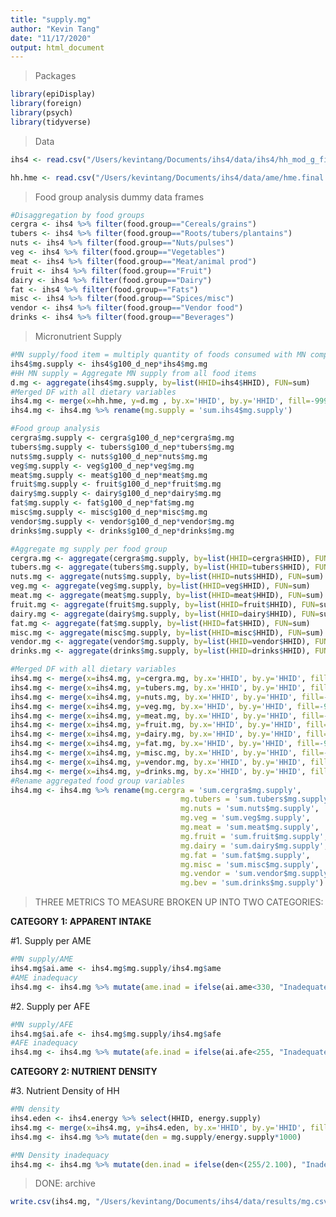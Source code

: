 ```yaml
---
title: "supply.mg"
author: "Kevin Tang"
date: "11/17/2020"
output: html_document
---
```


> Packages

```r
library(epiDisplay)
library(foreign)
library(psych)
library(tidyverse)
```

>Data

```r
ihs4 <- read.csv("/Users/kevintang/Documents/ihs4/data/ihs4/hh_mod_g_final.csv")

hh.hme <- read.csv("/Users/kevintang/Documents/ihs4/data/ame/hme.final.csv")

```


>Food group analysis dummy data frames

```r
#Disaggregation by food groups
cergra <- ihs4 %>% filter(food.group=="Cereals/grains")
tubers <- ihs4 %>% filter(food.group=="Roots/tubers/plantains")
nuts <- ihs4 %>% filter(food.group=="Nuts/pulses")
veg <- ihs4 %>% filter(food.group=="Vegetables")
meat <- ihs4 %>% filter(food.group=="Meat/animal prod")
fruit <- ihs4 %>% filter(food.group=="Fruit")
dairy <- ihs4 %>% filter(food.group=="Dairy")
fat <- ihs4 %>% filter(food.group=="Fats")
misc <- ihs4 %>% filter(food.group=="Spices/misc")
vendor <- ihs4 %>% filter(food.group=="Vendor food")
drinks <- ihs4 %>% filter(food.group=="Beverages")
```

>Micronutrient Supply

```r
#MN supply/food item = multiply quantity of foods consumed with MN composition of food
ihs4$mg.supply <- ihs4$g100_d_nep*ihs4$mg.mg
#HH MN supply = Aggregate MN supply from all food items 
d.mg <- aggregate(ihs4$mg.supply, by=list(HHID=ihs4$HHID), FUN=sum)
#Merged DF with all dietary variables
ihs4.mg <- merge(x=hh.hme, y=d.mg , by.x='HHID', by.y='HHID', fill=-9999, all.x = TRUE)
ihs4.mg <- ihs4.mg %>% rename(mg.supply = 'sum.ihs4$mg.supply')

#Food group analysis
cergra$mg.supply <- cergra$g100_d_nep*cergra$mg.mg
tubers$mg.supply <- tubers$g100_d_nep*tubers$mg.mg
nuts$mg.supply <- nuts$g100_d_nep*nuts$mg.mg
veg$mg.supply <- veg$g100_d_nep*veg$mg.mg
meat$mg.supply <- meat$g100_d_nep*meat$mg.mg
fruit$mg.supply <- fruit$g100_d_nep*fruit$mg.mg
dairy$mg.supply <- dairy$g100_d_nep*dairy$mg.mg
fat$mg.supply <- fat$g100_d_nep*fat$mg.mg
misc$mg.supply <- misc$g100_d_nep*misc$mg.mg
vendor$mg.supply <- vendor$g100_d_nep*vendor$mg.mg
drinks$mg.supply <- drinks$g100_d_nep*drinks$mg.mg

#Aggregate mg supply per food group
cergra.mg <- aggregate(cergra$mg.supply, by=list(HHID=cergra$HHID), FUN=sum)
tubers.mg <- aggregate(tubers$mg.supply, by=list(HHID=tubers$HHID), FUN=sum)
nuts.mg <- aggregate(nuts$mg.supply, by=list(HHID=nuts$HHID), FUN=sum)
veg.mg <- aggregate(veg$mg.supply, by=list(HHID=veg$HHID), FUN=sum)
meat.mg <- aggregate(meat$mg.supply, by=list(HHID=meat$HHID), FUN=sum)
fruit.mg <- aggregate(fruit$mg.supply, by=list(HHID=fruit$HHID), FUN=sum)
dairy.mg <- aggregate(dairy$mg.supply, by=list(HHID=dairy$HHID), FUN=sum)
fat.mg <- aggregate(fat$mg.supply, by=list(HHID=fat$HHID), FUN=sum)
misc.mg <- aggregate(misc$mg.supply, by=list(HHID=misc$HHID), FUN=sum)
vendor.mg <- aggregate(vendor$mg.supply, by=list(HHID=vendor$HHID), FUN=sum)
drinks.mg <- aggregate(drinks$mg.supply, by=list(HHID=drinks$HHID), FUN=sum)

#Merged DF with all dietary variables
ihs4.mg <- merge(x=ihs4.mg, y=cergra.mg, by.x='HHID', by.y='HHID', fill=-9999, all.x = TRUE)
ihs4.mg <- merge(x=ihs4.mg, y=tubers.mg, by.x='HHID', by.y='HHID', fill=-9999, all.x = TRUE)
ihs4.mg <- merge(x=ihs4.mg, y=nuts.mg, by.x='HHID', by.y='HHID', fill=-9999, all.x = TRUE)
ihs4.mg <- merge(x=ihs4.mg, y=veg.mg, by.x='HHID', by.y='HHID', fill=-9999, all.x = TRUE)
ihs4.mg <- merge(x=ihs4.mg, y=meat.mg, by.x='HHID', by.y='HHID', fill=-9999, all.x = TRUE)
ihs4.mg <- merge(x=ihs4.mg, y=fruit.mg, by.x='HHID', by.y='HHID', fill=-9999, all.x = TRUE)
ihs4.mg <- merge(x=ihs4.mg, y=dairy.mg, by.x='HHID', by.y='HHID', fill=-9999, all.x = TRUE)
ihs4.mg <- merge(x=ihs4.mg, y=fat.mg, by.x='HHID', by.y='HHID', fill=-9999, all.x = TRUE)
ihs4.mg <- merge(x=ihs4.mg, y=misc.mg, by.x='HHID', by.y='HHID', fill=-9999, all.x = TRUE)
ihs4.mg <- merge(x=ihs4.mg, y=vendor.mg, by.x='HHID', by.y='HHID', fill=-9999, all.x = TRUE)
ihs4.mg <- merge(x=ihs4.mg, y=drinks.mg, by.x='HHID', by.y='HHID', fill=-9999, all.x = TRUE)
#Rename aggregated food group variables
ihs4.mg <- ihs4.mg %>% rename(mg.cergra = 'sum.cergra$mg.supply',
                                      mg.tubers = 'sum.tubers$mg.supply',
                                      mg.nuts = 'sum.nuts$mg.supply',
                                      mg.veg = 'sum.veg$mg.supply',
                                      mg.meat = 'sum.meat$mg.supply',
                                      mg.fruit = 'sum.fruit$mg.supply',
                                      mg.dairy = 'sum.dairy$mg.supply',
                                      mg.fat = 'sum.fat$mg.supply',
                                      mg.misc = 'sum.misc$mg.supply',
                                      mg.vendor = 'sum.vendor$mg.supply',
                                      mg.bev = 'sum.drinks$mg.supply')

```

>THREE METRICS TO MEASURE BROKEN UP INTO TWO CATEGORIES:

**CATEGORY 1: APPARENT INTAKE**

#1. Supply per AME

```r
#MN supply/AME
ihs4.mg$ai.ame <- ihs4.mg$mg.supply/ihs4.mg$ame
#AME inadequacy
ihs4.mg <- ihs4.mg %>% mutate(ame.inad = ifelse(ai.ame<330, "Inadequate", "Adequate"))
```

#2. Supply per AFE

```r
#MN supply/AFE
ihs4.mg$ai.afe <- ihs4.mg$mg.supply/ihs4.mg$afe
#AFE inadequacy
ihs4.mg <- ihs4.mg %>% mutate(afe.inad = ifelse(ai.afe<255, "Inadequate", "Adequate"))
```

**CATEGORY 2: NUTRIENT DENSITY**

#3. Nutrient Density of HH

```r
#MN density
ihs4.eden <- ihs4.energy %>% select(HHID, energy.supply)
ihs4.mg <- merge(x=ihs4.mg, y=ihs4.eden, by.x='HHID', by.y='HHID', fill=-9999, all.x = TRUE)
ihs4.mg <- ihs4.mg %>% mutate(den = mg.supply/energy.supply*1000)

#MN Density inadequacy
ihs4.mg <- ihs4.mg %>% mutate(den.inad = ifelse(den<(255/2.100), "Inadequate", "Adequate"))
```


> DONE: archive

```r
write.csv(ihs4.mg, "/Users/kevintang/Documents/ihs4/data/results/mg.csv")
```